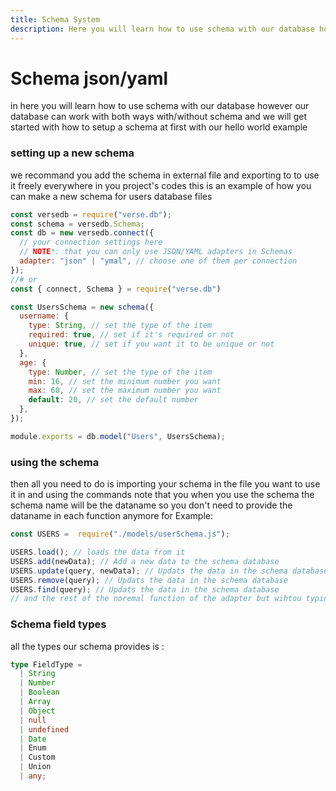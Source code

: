 ```yaml
---
title: Schema System
description: Here you will learn how to use schema with our database however our database can work with both ways with/without schema
---
```



# Schema json/yaml

in here you will learn how to use schema with our database however our database can work with both ways with/without schema
and we will get started with how to setup a schema at first with our hello world example

### setting up a new schema

we recommand you add the schema in external file and exporting to to use it freely everywhere in you project's codes
this is an example of how you can make a new schema for users database files

```js filename="/models/userSchema.js" {23} /schema/ showLineNumbers copy
const versedb = require("verse.db");
const schema = versedb.Schema;
const db = new versedb.connect({
  // your connection settings here
  // NOTE*: that you can only use JSON/YAML adapters in Schemas
  adapter: "json" | "ymal", // choose one of them per connection
});
//# or 
const { connect, Schema } = require("verse.db")

const UsersSchema = new schema({
  username: {
    type: String, // set the type of the item
    required: true, // set if it's required or not
    unique: true, // set if you want it to be unique or not
  },
  age: {
    type: Number, // set the type of the item
    min: 16, // set the minimum number you want
    max: 60, // set the maximum number you want
    default: 20, // set the default number
  },
});

module.exports = db.model("Users", UsersSchema);
```

### using the schema

then all you need to do is importing your schema in the file you want to use it in and using the commands
note that you when you use the schema the schema name will be the dataname so you don't need to provide the dataname in each function anymore
for Example:


```js filename="index.js" {8} /USERS/ showLineNumbers copy
const USERS =  require("./models/userSchema.js");

USERS.load(); // loads the data from it
USERS.add(newData); // Add a new data to the schema database
USERS.update(query, newData); // Updats the data in the schema database
USERS.remove(query); // Updats the data in the schema database
USERS.find(query); // Updats the data in the schema database
// and the rest of the noremal function of the adapter but wihtou typing the dataname
```

### Schema field types
all the types our schema provides is :
```ts
type FieldType =
  | String
  | Number
  | Boolean
  | Array
  | Object
  | null
  | undefined
  | Date
  | Enum
  | Custom
  | Union
  | any;
```